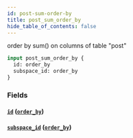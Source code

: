 ```yaml
---
id: post-sum-order-by
title: post_sum_order_by
hide_table_of_contents: false
---
```



order by sum() on columns of table "post"

```graphql
input post_sum_order_by {
  id: order_by
  subspace_id: order_by
}
```


### Fields

#### [`id`](#) ([`order_by`](../enums/order-by))




#### [`subspace_id`](#) ([`order_by`](../enums/order-by))






